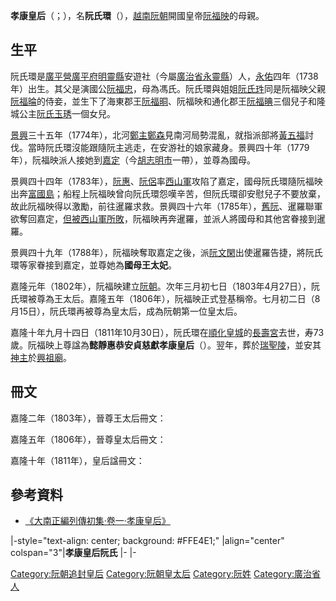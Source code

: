 {{東亞女性歷史人物
|名稱 =孝康皇后
|身份 =皇后、皇太后
|國家 =[[越南|越南]]
|政權 =[[阮朝|阮朝]]
|屆數 =
|最高職務 =[[皇太后|皇太后]]
|前任 =孝武皇后[[張氏容|張氏容]] 
|繼任 =承天高皇后[[宋氏蘭|宋氏蘭]]
|圖片名稱=
|圖片大小=
|圖片說明=
|姓=
|名=
|姓名=阮氏環
|字=
|官職 =
|封爵 =
|封號 =
|出生年=1738年<br/>永佑四年
|出生地=廣南國[[廣平營|廣平營]][[廣平府|廣平府]][[明靈縣|明靈縣]]安遊社
|婚年=1781年
|逝世年={{death date and age|1811|10|30|1738|9|2}}<br/>嘉隆十年九月十四日
|逝世地=越南國[[廣德營|廣德營]][[富春京|富春京]]
|諡號=懿靜惠恭安貞慈獻孝康皇后
|墓葬=[[瑞聖陵|瑞聖陵]]
|祠廟=
|父親=演國公[[阮福忠_(演國公)|阮福忠]]
|嫡母=
|母親=[[馮氏|馮氏]]
|夫=孝康皇帝[[阮福㫻|阮福㫻]]
|夫之父=
|夫之母=
|夫之嫡母=
|夫之元配=
|夫之正室=
|夫之繼室=
|夫之平妻=
|夫之側室=
|兄弟=
|姊妹=
|子=海東郡王[[阮福晍|阮福晍]]、世祖[[阮福映|阮福映]]、通化郡王[[阮福晪_(通化郡王)|阮福晪]]
|女=隆城公主[[阮氏玉琇|阮氏玉琇]]
|其他親屬 =
|經歷 = 
|著作 =
|注釋=}}
'''孝康皇后'''（{{vie|v='''Hiếu Khang hoàng hậu'''|hn=孝康皇后}}；{{bd|1738年||1811年|10月30日|catIdx=Y阮}}），名'''阮氏環'''（{{vie|v='''Nguyễn Thị Hoàn'''|hn=阮氏環}}），[[越南|越南]][[阮朝|阮朝]]開國皇帝[[阮福映|阮福映]]的母親。

==生平==
阮氏環是[[廣平營|廣平營]][[廣平府|廣平府]][[明靈縣|明靈縣]]安遊社（今屬[[廣治省|廣治省]][[永靈縣|永靈縣]]）人，[[永佑|永佑]]四年（1738年）出生。其父是演國公[[阮福忠_(演國公)|阮福忠]]，母為馮氏。阮氏環與姐姐[[阮氏珄|阮氏珄]]同是阮福映父親[[阮福㫻|阮福㫻]]的侍妾，並生下了海東郡王[[阮福晍|阮福晍]]、阮福映和通化郡王[[阮福晪_(通化郡王)|阮福晪]]三個兒子和隆城公主[[阮氏玉琇|阮氏玉琇]]一個女兒。

[[景興|景興]]三十五年（1774年），北河[[鄭主|鄭主]][[鄭森|鄭森]]見南河局勢混亂，就指派部將[[黃五福|黃五福]]討伐。當時阮氏環沒能跟隨阮主逃走，在安游社的娘家藏身。景興四十年（1779年），阮福映派人接她到[[嘉定|嘉定]]（今[[胡志明市|胡志明市]]一帶），並尊為國母。

景興四十四年（1783年），[[阮惠|阮惠]]、[[阮侶|阮侶]]率[[西山朝|西山軍]]攻陷了嘉定，國母阮氏環隨阮福映出奔[[富國島|富國島]]；船程上阮福映曾向阮氏環怨嘆辛苦，但阮氏環卻安慰兒子不要放棄，故此阮福映得以激勵，前往暹羅求救。景興四十六年（1785年），[[舊阮|舊阮]]、暹羅聯軍欲奪回嘉定，[[瀝涔𣒱蔑之戰|但被西山軍所敗]]，阮福映再奔暹羅，並派人將國母和其他宮眷接到暹羅。

景興四十九年（1788年），阮福映奪取嘉定之後，派[[阮文閑|阮文閑]]出使暹羅告捷，將阮氏環等家眷接到嘉定，並尊她為'''國母王太妃'''。

嘉隆元年（1802年），阮福映建立[[阮朝|阮朝]]。次年三月初七日（1803年4月27日），阮氏環被尊為王太后。嘉隆五年（1806年），阮福映正式登基稱帝。七月初二日（8月15日），阮氏環再被尊為皇太后，成為阮朝第一位皇太后。

嘉隆十年九月十四日（1811年10月30日），阮氏環在[[順化皇城|順化皇城]]的[[長壽宮|長壽宮]]去世，寿73歲。阮福映上尊諡為'''懿靜惠恭安貞慈獻孝康皇后'''（{{vie|v=Ý Tĩnh Huệ Cung An Trinh Từ Hiến Hiếu Khang hoàng hậu|hn=懿靜惠恭安貞慈獻孝康皇后}}）。翌年，葬於[[瑞聖陵|瑞聖陵]]，並安其[[牌位|神主]]於[[興祖廟|興祖廟]]。

==冊文==
嘉隆二年（1803年），晉尊王太后冊文：
{{quote|<blockquote>蓋聞帝王至德要道，莫先於孝。故愛敬行於家，而風化被於國，所謂達孝者也。恭惟聖母陛下，德閥流輝，芳閨擅美。粵事仁考，內修壼政。雖在顛危，周還匪懈。撫育藐質，至于有成。繼遭國難，愈篤勤斯。郊外關河，莫遑啓處。宗國之憂，夙夜儆戒，以有今日。仰荷列先聖王在天之靈，相佑其成，亦惟聖母篤生教養所致。至仁大德，無德而名。參攷典章，徽稱敢後。謹奉金冊，上尊號為王太后，以敍崇徽，而揚懿鑠；以敦孝敬，而答慈恩。於戲！尊其所親，景仰乾元之德；綏之以福，永綿履吉之祥。</blockquote>}}

嘉隆五年（1806年），晉尊皇太后冊文：
{{quote|<blockquote>竊聞孝必先於立愛，禮莫大於尊親。緬考常經，足徵盛典。欽惟王太后陛下，淑問博洽，高邁前古。厚德懿行，夷險一致。化式庭闈，利施社稷。福貽子姓，澤被臣民。積功累仁，以有今日。肆臣甫協，僉言旣膺，帝號深惟。發育之功，與天無極。敢不推崇徽美，以答鴻慈。謹奉金冊金寶，恭上尊號為皇太后。伏惟光受鴻稱，永綏多祉。名惟德稱，長侔兩耀之輝；福自天申，益衍九如之壽。</blockquote>}}

嘉隆十年（1811年），皇后諡冊文：
{{quote|<blockquote>臣聞易稱成物，詩美生民。惟厚德體于至元，故徽音垂諸永世。欽惟大行皇太后，慈仁得乎天性；弘大配乎坤儀。艱難居貞，勱相仁考。旣乃遭罹國步，暨臣于艱。躬健順之儀型，勖憂勤之機略。俾臣得以再造邦家，一統海宇。自非惠訓，曷克臻此。美成之化，洽于羣方。大壽之年，逾乎七袠。遽棄天下之養，為帝鄉之遊。謂天蓋高，欲酬恩而罔極。如地之載，宜述德於無疆。謹率羣臣，請命宗廟。恭奉金冊，上尊諡曰懿靜惠恭安貞慈獻孝康皇后。伏惟懋昭靈爽，光受大名。陟配禰宮，萃歆萬禩。</blockquote>}}

==參考資料==
*[http://lib.nomfoundation.org/collection/1/volume/155/page/20 《大南正編列傳初集·卷一·孝康皇后》] {{Wayback|url=http://lib.nomfoundation.org/collection/1/volume/155/page/20 |date=20140304075717 }}

{{start box}}
|-style="text-align: center; background: #FFE4E1;"
|align="center" colspan="3"|'''孝康皇后阮氏'''
|- 
{{s-before|[[張氏容|孝武皇后張氏]]<br />（追尊）}} 
{{s-title|[[越南皇后及妃嬪列表|越南阮朝皇后<br />（追尊）]]|}} 
{{s-after|[[宋氏蘭|承天高皇后宋氏]]}} 
|-
{{s-before|[[愍太后|皇太后阮氏]]|越南後黎朝皇太后}} 
{{s-title|[[:Category:越南皇太后|越南阮朝皇太后]]|1803年—1811年}} 
{{s-vacant||next=<br />[[陳氏璫|仁宣皇太后陳氏]]}} 
{{end box}}

{{西山朝及阮朝皇后}}

[[Category:阮朝追封皇后|Category:阮朝追封皇后]]
[[Category:阮朝皇太后|Category:阮朝皇太后]]
[[Category:阮姓|Category:阮姓]]
[[Category:廣治省人|Category:廣治省人]]